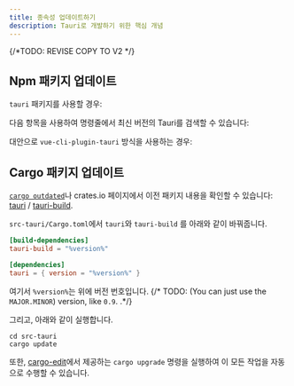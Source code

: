 ```yaml
---
title: 종속성 업데이트하기
description: Tauri로 개발하기 위한 핵심 개념
---
```

{/*TODO: REVISE COPY TO V2 */}


## Npm 패키지 업데이트

`tauri` 패키지를 사용할 경우:

<CommandTabs
	npm="npm install @tauri-apps/cli@latest @tauri-apps/api@latest"
	yarn="yarn up @tauri-apps/cli @tauri-apps/api"
	pnpm="pnpm update @tauri-apps/cli @tauri-apps/api --latest"
/>

다음 항목을 사용하여 명령줄에서 최신 버전의 Tauri를 검색할 수 있습니다:


<CommandTabs
	npm="npm outdated @tauri-apps/cli"
	yarn="yarn outdated @tauri-apps/cli"
	pnpm="pnpm outdated @tauri-apps/cli"
/>


대안으로 `vue-cli-plugin-tauri` 방식을 사용하는 경우:

<CommandTabs
	npm="npm install vue-cli-plugin-tauri@latest"
	yarn="yarn up vue-cli-plugin-tauri"
	pnpm="pnpm update vue-cli-plugin-tauri --latest"
/>

## Cargo 패키지 업데이트

[`cargo outdated`][]나 crates.io 페이지에서 이전 패키지 내용을 확인할 수 있습니다: [tauri][] / [tauri-build][].

`src-tauri/Cargo.toml`에서 `tauri`와 `tauri-build` 를 아래와 같이 바꿔줍니다.

```toml
[build-dependencies]
tauri-build = "%version%"

[dependencies]
tauri = { version = "%version%" }
```

여기서 `%version%`는 위에 버전 번호입니다. {/*  TODO: (You can just use the `MAJOR.MINOR`) version, like `0.9`. .*/}

그리고, 아래와 같이 실행합니다.

```shell
cd src-tauri
cargo update
```

또한, [cargo-edit][]에서 제공하는 `cargo upgrade` 명령을 실행하여 이 모든 작업을 자동으로 수행할 수 있습니다.

[`cargo outdated`]: https://github.com/kbknapp/cargo-outdated
[tauri]: https://crates.io/crates/tauri/versions
[tauri-build]: https://crates.io/crates/tauri-build/versions
[cargo-edit]: https://github.com/killercup/cargo-edit
